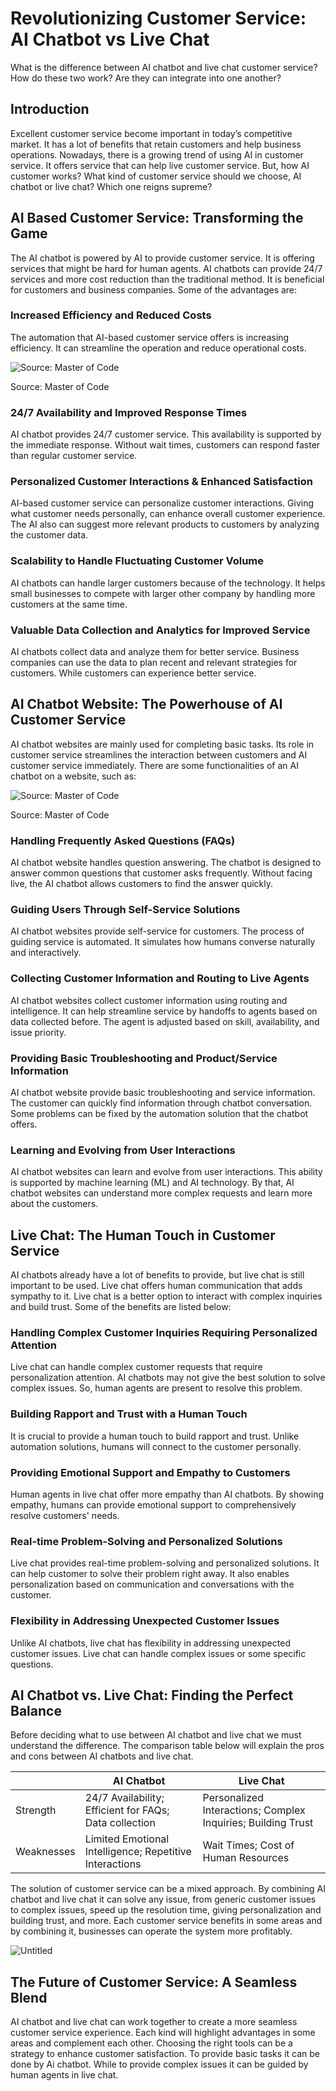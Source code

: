 # Revolutionizing Customer Service: AI Chatbot vs Live Chat

What is the difference between AI chatbot and live chat customer service? How do these two work? Are they can integrate into one another?

## **Introduction**

Excellent customer service become important in today’s competitive market. It has a lot of benefits that retain customers and help business operations. Nowadays, there is a growing trend of using AI in customer service. It offers service that can help live customer service. But, how AI customer works? What kind of customer service should we choose, AI chatbot or live chat? Which one reigns supreme?

## AI Based Customer Service: Transforming the Game

The AI chatbot is powered by AI to provide customer service. It is offering services that might be hard for human agents. AI chatbots can provide 24/7 services and more cost reduction than the traditional method. It is beneficial for customers and business companies. Some of the advantages are:

### Increased Efficiency and Reduced Costs

The automation that AI-based customer service offers is increasing efficiency. It can streamline the operation and reduce operational costs.

![Source: Master of Code](./img/chatbot-reduce-cost.png)

Source: Master of Code

### 24/7 Availability and Improved Response Times

AI chatbot provides 24/7 customer service. This availability is supported by the immediate response. Without wait times, customers can respond faster than regular customer service.

### Personalized Customer Interactions & Enhanced Satisfaction

AI-based customer service can personalize customer interactions. Giving what customer needs personally, can enhance overall customer experience. The AI also can suggest more relevant products to customers by analyzing the customer data.

### Scalability to Handle Fluctuating Customer Volume

AI chatbots can handle larger customers because of the technology. It helps small businesses to compete with larger other company by handling more customers at the same time.

### Valuable Data Collection and Analytics for Improved Service

AI chatbots collect data and analyze them for better service. Business companies can use the data to plan recent and relevant strategies for customers. While customers can experience better service.

## AI Chatbot Website: The Powerhouse of AI Customer Service

AI chatbot websites are mainly used for completing basic tasks. Its role in customer service streamlines the interaction between customers and AI customer service immediately. There are some functionalities of an AI chatbot on a website, such as:

![Source: Master of Code](./img/chatbot-usecase.png)

Source: Master of Code

### Handling Frequently Asked Questions (FAQs)

AI chatbot website handles question answering. The chatbot is designed to answer common questions that customer asks frequently. Without facing live, the AI chatbot allows customers to find the answer quickly.

### Guiding Users Through Self-Service Solutions

AI chatbot websites provide self-service for customers. The process of guiding service is automated. It simulates how humans converse naturally and interactively.

### Collecting Customer Information and Routing to Live Agents

AI chatbot websites collect customer information using routing and intelligence. It can help streamline service by handoffs to agents based on data collected before. The agent is adjusted based on skill, availability, and issue priority.

### Providing Basic Troubleshooting and Product/Service Information

AI chatbot website provide basic troubleshooting and service information. The customer can quickly find information through chatbot conversation. Some problems can be fixed by the automation solution that the chatbot offers.

### Learning and Evolving from User Interactions

AI chatbot websites can learn and evolve from user interactions. This ability is supported by machine learning (ML) and AI technology. By that, AI chatbot websites can understand more complex requests and learn more about the customers.

## Live Chat: The Human Touch in Customer Service

AI chatbots already have a lot of benefits to provide, but live chat is still important to be used. Live chat offers human communication that adds sympathy to it. Live chat is a better option to interact with complex inquiries and build trust. Some of the benefits are listed below:

### Handling Complex Customer Inquiries Requiring Personalized Attention

Live chat can handle complex customer requests that require personalization attention. AI chatbots may not give the best solution to solve complex issues. So, human agents are present to resolve this problem.

### Building Rapport and Trust with a Human Touch

It is crucial to provide a human touch to build rapport and trust. Unlike automation solutions, humans will connect to the customer personally.

### Providing Emotional Support and Empathy to Customers

Human agents in live chat offer more empathy than AI chatbots. By showing empathy, humans can provide emotional support to comprehensively resolve customers' needs.

### Real-time Problem-Solving and Personalized Solutions

Live chat provides real-time problem-solving and personalized solutions. It can help customer to solve their problem right away. It also enables personalization based on communication and conversations with the customer.

### Flexibility in Addressing Unexpected Customer Issues

Unlike AI chatbots, live chat has flexibility in addressing unexpected customer issues. Live chat can handle complex issues or some specific questions.

## AI Chatbot vs. Live Chat: Finding the Perfect Balance

Before deciding what to use between AI chatbot and live chat we must understand the difference. The comparison table below will explain the pros and cons between AI chatbots and live chat.

|  | AI Chatbot | Live Chat |
| --- | --- | --- |
| Strength | 24/7 Availability; Efficient for FAQs; Data collection | Personalized Interactions; Complex Inquiries; Building Trust |
| Weaknesses | Limited Emotional Intelligence; Repetitive Interactions | Wait Times; Cost of Human Resources |

The solution of customer service can be a mixed approach. By combining AI chatbot and live chat it can solve any issue, from generic customer issues to complex issues, speed up the resolution time, giving personalization and building trust, and more. Each customer service benefits in some areas and by combining it, businesses can operate the system more profitably.

![Untitled](./img/chatbot-ai-agent.png)

## The Future of Customer Service: A Seamless Blend

AI chatbot and live chat can work together to create a more seamless customer service experience. Each kind will highlight advantages in some areas and complement each other. Choosing the right tools can be a strategy to enhance customer satisfaction. To provide basic tasks it can be done by Ai chatbot. While to provide complex issues it can be guided by human agents in live chat.